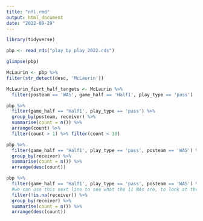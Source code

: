 ```yaml
---
title: "nfl.rmd"
output: html_document
date: "2022-09-29"
---
```


```r
library(tidyverse)
```


```r
pbp <- read_rds("play_by_play_2022.rds")

glimpse(pbp)

McLaurin <- pbp %>%
filter(str_detect(desc, 'McLaurin'))

McLaurin_fisrt_half_targets <- McLaurin %>%
  filter(posteam == 'WAS', game_half == 'Half1', play_type == 'pass')

pbp %>%
  filter(game_half == 'Half1', play_type == 'pass') %>%
  group_by(posteam, receiver) %>%
  summarise(count = n()) %>%
  arrange(count) %>%
  filter(count > 1) %>% filter(count < 10)

pbp %>%
  filter(game_half == 'Half1', play_type == 'pass', posteam == 'WAS') %>%
  group_by(receiver) %>%
  summarise(count = n()) %>%
  arrange(desc(count))

pbp %>%
  filter(game_half == 'Half1', play_type == 'pass', posteam == 'WAS') %>%
  #we can use this next line to see what the 11 NAs are, to look at the data without the NAs, we use the exclamation   point)
  filter(!is.na(receiver)) %>%
  group_by(receiver) %>%
  summarise(count = n()) %>%
  arrange(desc(count))
```





